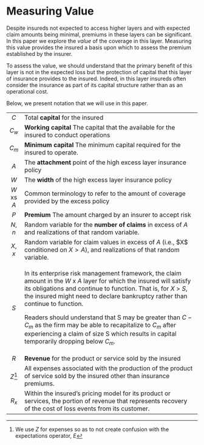 # Measuring Value

Despite insureds not expected to access higher layers and with expected claim amounts being minimal, premiums in these layers can be significant. In this paper we explore the *value* of the coverage in this layer. Measuring this value provides the insured a basis upon which to assess the premium established by the insurer.

To assess the value, we should understand that the primary benefit of this layer is not in the expected loss but the protection of capital that this layer of insurance provides to the insured. Indeed, in this layer insureds often consider the insurance as part of its capital structure rather than as an operational cost.

\newpage

Below, we present notation that we will use in this paper.

+:----------:+:--------------------------------------------------------------------------------------------------------------------------------------------------------------------------------------------------------------------------------------------------------------------------+
| $C$        | Total **capital** for the insured                                                                                                                                                                                                                                         |
+------------+---------------------------------------------------------------------------------------------------------------------------------------------------------------------------------------------------------------------------------------------------------------------------+
| $C_w$      | **Working capital** The capital that the available for the insured to conduct operations                                                                                                                                                                                  |
+------------+---------------------------------------------------------------------------------------------------------------------------------------------------------------------------------------------------------------------------------------------------------------------------+
| $C_m$      | **Minimum capital** The minimum capital required for the insured to operate.                                                                                                                                                                                              |
+------------+---------------------------------------------------------------------------------------------------------------------------------------------------------------------------------------------------------------------------------------------------------------------------+
| $A$        | The **attachment** point of the high excess layer insurance policy                                                                                                                                                                                                        |
+------------+---------------------------------------------------------------------------------------------------------------------------------------------------------------------------------------------------------------------------------------------------------------------------+
| $W$        | The **width** of the high excess layer insurance policy                                                                                                                                                                                                                   |
+------------+---------------------------------------------------------------------------------------------------------------------------------------------------------------------------------------------------------------------------------------------------------------------------+
| $W$ xs $A$ | Common terminology to refer to the amount of coverage provided by the excess policy                                                                                                                                                                                       |
+------------+---------------------------------------------------------------------------------------------------------------------------------------------------------------------------------------------------------------------------------------------------------------------------+
| $P$        | **Premium** The amount charged by an insurer to accept risk                                                                                                                                                                                                               |
+------------+---------------------------------------------------------------------------------------------------------------------------------------------------------------------------------------------------------------------------------------------------------------------------+
| $N$, $n$   | Random variable for the **number of claims** in excess of $A$ and realizations of that random variable.                                                                                                                                                                   |
+------------+---------------------------------------------------------------------------------------------------------------------------------------------------------------------------------------------------------------------------------------------------------------------------+
| $X$, $x$   | Random variable for claim values in excess of $A$ (i.e., \$X\$ conditioned on $X > A$), and realizations of that random variable.                                                                                                                                         |
+------------+---------------------------------------------------------------------------------------------------------------------------------------------------------------------------------------------------------------------------------------------------------------------------+
| $S$        | In its enterprise risk management framework, the claim amount in the $W$ x $A$ layer for which the insured will satisfy its obligations and continue to function. That is, for $X$ \> $S$, the insured might need to declare bankruptcy rather than continue to function. |
|            |                                                                                                                                                                                                                                                                           |
|            | Readers should understand that S may be greater than $C - C_m$ as the firm may be able to recapitalize to $C_m$ after experiencing a claim of size S which results in capital temporarily dropping below $C_m$.                                                           |
+------------+---------------------------------------------------------------------------------------------------------------------------------------------------------------------------------------------------------------------------------------------------------------------------+
| $R$        | **Revenue** for the product or service sold by the insured                                                                                                                                                                                                                |
+------------+---------------------------------------------------------------------------------------------------------------------------------------------------------------------------------------------------------------------------------------------------------------------------+
| $Z$[^1]    | All expenses associated with the production of the product of service sold by the insured other than insurance premiums.                                                                                                                                                  |
+------------+---------------------------------------------------------------------------------------------------------------------------------------------------------------------------------------------------------------------------------------------------------------------------+
| $R_x$      | Within the insured's pricing model for its product or services, the portion of revenue that represents recovery of the cost of loss events from its customer.                                                                                                             |
+------------+---------------------------------------------------------------------------------------------------------------------------------------------------------------------------------------------------------------------------------------------------------------------------+

[^1]: We use $Z$ for expenses so as to not create confusion with the expectations operator, $E$

